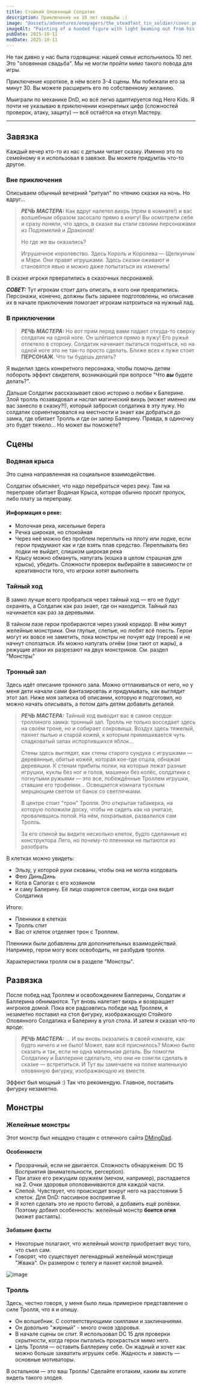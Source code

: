 ```yaml
---
title: Стойкий Оловянный Солдатик
description: Приключение на 10 лет свадьбы :)
image: "@assets/adventures/onepagers/the_steadfast_tin_soldier/cover.png"
imageAlt: "Painting of a hooded figure with light beaming out from his chest"
pubDate: 2025-10-11
modDate: 2025-10-11
---
```


Не так давно у нас была годовщина: нашей семье испольнилось 10 лет. Это "оловянная свадьба". Мы не могли пройти мимо такого повода для игры.

Приключение короткое, в нём всего 3-4 сцены. Мы побежали его за минут 30. Вы можете расширить его по собственному желанию.

Мыиграли по механике DnD, но всё легко адаптируется под Hero Kids. Я почти не указываю в приключении конкретных цифр (сложностей проверок, атаку, защиту) — всё остаётся на откуп Мастеру.

---

## Завязка

Каждый вечер кто-то из нас с детьми читает сказку. Именно это по семейному я и использовал в завязке. Вы можете придумтаь что-то другое.

### Вне приключения

Описываем обычный вечерний "ритуал" по чтению сказки на ночь. Но вдруг...

> **_РЕЧЬ МАСТЕРА:_** Как вдруг налетел вихрь (прям в комнате!) и вас волшебным образом засосало прямо в книгу! Вы осмотрели себя и сразу поняли, что здесь, в сказке вы стали своими персонажами из Подземелий и Драконов!
>
> Но где же вы оказались?
>
> Игрушечное королевство. Здесь Король и Королева — Щелкунчик и Мэри. Они правят игрушками. Здесь сказки оживают и становятся явью и можно даже попытаться их изменить!

В сказке игроки првератились в сказочных песронажей.

<Notice type="tip">**_СОВЕТ:_**  Тут игрокам стоит дать описать, в кого они превратились. Персонажи, конечно, должны быть заранее подготовлены, но описание их в начале приключения помогает игрокам натроиться на нужный лад.</Notice>

### В приключении

> **_РЕЧЬ МАСТЕРА:_** Но вот прям перед вами падает откуда-то сверху солдатик на одной ноге. Он шлёпается прямо в лужу! Его ружьё отлетело в сторону. Солдатик начинает пытаться подняться, но на одной ноге это не так-то просто сделать. Ближе всех к луже стоит **ПЕРСОНАЖ**. Что ты будешь делать?

Я выделил здесь конкретного персонажа, чтобы помочь детям побороть эффект свидетеля, возникающий при вопросе "Что ***вы*** будете делать?".

Дальше Солдатик рассказывает свою историю о любви к Балерине. Злой тролль позавидовал и наслал магический вихрь (может именно им вас занесло в сказку?!), который забросил солдатика в эту лужу. Но солдатик сориентировался на местности и знает как добраться до замка, где обитает Тролль и где он запер Балерину. Правда, в одиночку это будет тяжело... Но может вы поможете?

## Сцены
### Водяная крыса
Это сцена направленная на социальное взаимодействие.

Солдатик объясняет, что надо перебраться через реку. Там на переправе обитает Водяная Крыса, которая обычно просит пропуск, либо плату за переправу.

#### Информация о реке:
- Молочная река, кисельные берега
- Речка широкая, но спокойная
- Через неё можно без проблем переплыть на плоту или лодке, если герои придумают как и где взять плав средство. Переплывать без лодки не выйдет, слишком широкая река
- Крысу можно обмануть, напугать (кошка в целом страшная для крысы), убедить. Сложности проверок выбирайте в зависимости от креативности того, что игроки хотят выполнить

### Тайный ход
В замко лучше всего пробраться через тайный ход — его не будут охранять, а Солдатик как раз знает, где он находится. Тайный лаз начинается как раз за деревьями.

В тайном лазе герои пробираются через узкий коридор. В нём живут желейные монстрики. Они глупые, слепые, но любят всё поесть. Герои могут их вовсе не заметить, пока монстры не почуят еду (героев) и не начнут сползаться. Их можно напугать огнём (они тают от жары), а режущие атаки их разрезают на двух монстриков. См. раздел "Монстры"

### Тронный зал

Здесь идёт описание тронного зала. Можно оттлакиваться от него, но у меня дети начали сами фантазировтаь и придумывать, как выглядит этот зал. Ниже моя записка об описании, которую я подготовил, но можно начать описывать, а потом дать детям добавить деталей.

> **_РЕЧЬ МАСТЕРА:_** Тайный ход выводит вас в самое сердце троллиного замка: тронный зал. Тролль не только восседает здесь на своём троне, но и собирает сокровища. Воздух здесь тяжелый, пахнет пылью и старой кожей, к которым примешивается чуть сладковатый запах испортившихся яблок...
>
> Стены здесь выглядят, как стены старого сундука с игрушками — деревянные, обитые кожей, которая кое-где отшла, обнажая деревяшки. К стенам прибиты полки, на которых лежат разные игрушки, куклы без ног и голов, машинки без колёс, солдатики с погнутыми ружьями — это все, побеждённые Троллем игрушки, ставшие его трофеями... Освещается комната тусклым мерцающим светом от банок со светлячками.
>
> В центре стоит "трон" Тролля. Это открытая табакерка, на которую положили доску, чтобы не сидеть как на унитазе, провалившись попой. На нём, похрапывая, развалился сам Тролль.
>
> За его спиной вы видите несколько клеток, будто сделанные из конструктора Лего, но почему-то пленники не пытаются из разобрать

В клетках можно увидеть:
- Эльзу, у которой руки скованы, чтобы она не могла колдовать
- Фею ДиньДинь
- Кота в Сапогах с его хозяином
- и саму Балерину. Её лицо озаряется светом, когда она видит Солдатика

Итого:
- Пленники в клетках
- Тролль спит
- Вас от клеток отделяет трон с Троллем.

Пленники были добавлены для дополнительных взаимодействий. Например, герои могу всех освободить, не разбудив тролля.

Характеристики тролля см в разделе "Монстры".

## Развязка

После побед над Троллем и освобождением Баллерины, Солдатик и Баллерина обнимаются. Тут вновь налетает вихрь и возвращает ингроков домой. Пока все радоавлись победе над Троллем, я незаметно поставил на стол фигурку, изображающую Стойкого Оловянного Солдатика и Балерину в угол стола. И затем я сказал что-то вроде:
> **_РЕЧЬ МАСТЕРА:_** ... И вы вновь оказались в своей комнате, как будто ничего и не было! Может, вам всё приснилось? Можно было сказать и так, если не одна маленькая деталь. Вы помогли Солдатику и Баллерине сделатьто, что они не сомгли сделать в сказке — встретиться. И Тут вы замечаете на полке маленькую оловянную фигурку, изображающую их вместе.

Эффект был мощный :) Так что рекомендую. Главное, поставить фигурку незаметно.

## Монстры
### Желейные монстры
Этот монстр был нещадно стащен с отличного сайта [DMingDad](https://dmingdad.com/gummy-ooze/).

#### Особенности
- Прозрачный, если не двигается. Сложность обнаружения: DC 15 Восприятия (внимательности, perception).
- При атаке его режущим оружием (мечом, например), распадается на 2. Очки здоровья ополовиниваются для каждой части.
- Слепой. Чувствует, что происходит вокруг него на расстоянии 5 клеток. Для DnD: пассивное восприятие 8.
- Я хотел сделать это не просто битовй, а добавить ещё ролёвки. Поэтому добвил особенность: желейный монстр **боится огня** (может растаять).

#### Забавыне факты
 - Некоторые полагают, что желейный монстр приобретает вкус того, что съел сам.
 - Говорят, что существует легенадрный желейный монстрище "Жвака". Он размером с телегу и пахнет кислой вишней.

![image](@assets/adventures/onepagers/the_steadfast_tin_soldier/gummy-ooze.png "Желейный Монстр")

### Тролль
Здесь, честно говоря, у меня было лишь примерное представление о силе Тролля, что я и опишу.
- Он волшебник. С соответствующими скиллами и заклинаниями.
- Он довольно "жирный" - много очков здоровья.
- В начале сцены он спит. Я использовал DC 15 для проверки скрытности, когда герои пытались прокрасться мимо него.
- Цель Тролля — оставить Баллерину себе. Он жадный и хочет как можно больше захватить игрушек себе. Жадность и зависть — основные мотиваторы.

В остальном — это ваш Тролль! Сделайте еготаким, каким вы хотите видеть такого злодея.
